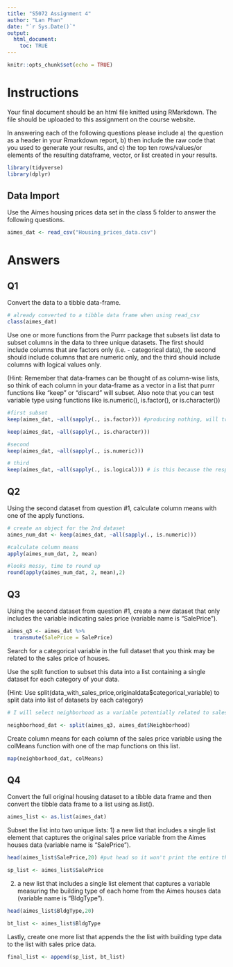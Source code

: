 ```yaml
---
title: "S5072 Assignment 4"
author: "Lan Phan"
date: "`r Sys.Date()`"
output: 
  html_document:
    toc: TRUE
---
```


```r
knitr::opts_chunk$set(echo = TRUE)
```

# Instructions

Your final document should be an html file knitted using RMarkdown. The file should be uploaded to this assignment on the course website.

In answering each of the following questions please include a) the question as a header in your Rmarkdown report, b) then include the raw code that you used to generate your results, and c) the top ten rows/values/or elements of the resulting dataframe, vector, or list created in your results.

```r
library(tidyverse)
library(dplyr)
```


## Data Import

Use the Aimes housing prices data set in the class 5 folder to answer the following questions.

```r
aimes_dat <- read_csv("Housing_prices_data.csv")
```


# Answers

## Q1  

Convert the data to a tibble data-frame.  

```r
# already converted to a tibble data frame when using read_csv
class(aimes_dat)
```

Use one or more functions from the Purrr package that subsets list data to subset columns in the data to three unique datasets.  The first should include columns that are factors only (i.e. - categorical data), the second should include columns that are numeric only, and the third should include columns with logical values only.  

(Hint: Remember that data-frames can be thought of as column-wise lists, so think of each column in your data-frame as a vector in a list that purrr functions like "keep" or "discard" will subset.  Also note that you can test variable type using functions like is.numeric(), is.factor(), or is.character())


```r
#first subset
keep(aimes_dat, ~all(sapply(., is.factor))) #producing nothing, will try is character

keep(aimes_dat, ~all(sapply(., is.character))) 

#second
keep(aimes_dat, ~all(sapply(., is.numeric)))

# third
keep(aimes_dat, ~all(sapply(., is.logical))) # is this because the responses are Y and N instead of T or F
```



## Q2

Using the second dataset from question #1, calculate column means with one of the apply functions.

```r
# create an object for the 2nd dataset
aimes_num_dat <- keep(aimes_dat, ~all(sapply(., is.numeric)))

#calculate column means 
apply(aimes_num_dat, 2, mean)

#looks messy, time to round up
round(apply(aimes_num_dat, 2, mean),2)
```

## Q3

Using the second dataset from question #1, create a new dataset that only includes the variable indicating sales price (variable name is "SalePrice").

```r
aimes_q3 <- aimes_dat %>%
  transmute(SalePrice = SalePrice)
```


Search for a categorical variable in the full dataset that you think may be related to the sales price of houses.

Use the split function to subset this data into a list containing a single dataset for each category of your data.

(Hint: Use split(data_with_sales_price,originaldata$categorical_variable) to split data into list of datasets by each category)

```r
# I will select neighborhood as a variable potentially related to sales price

neighborhood_dat <- split(aimes_q3, aimes_dat$Neighborhood)
```


Create column means for each column of the sales price variable using the colMeans function with one of the map functions on this list.  

```r
map(neighborhood_dat, colMeans)
```


## Q4 

Convert the full original housing dataset to a tibble data frame and then convert the tibble data frame to a list using as.list(). 

```r
aimes_list <- as.list(aimes_dat)
```


Subset the list into two unique lists: 1) a new list that includes a single list element that captures the original sales price variable from the Aimes houses data (variable name is "SalePrice").  

```r
head(aimes_list$SalePrice,20) #put head so it won't print the entire thing

sp_list <- aimes_list$SalePrice
```
2) a new list that includes a single list element that captures a variable measuring the building type of each home from the Aimes houses data (variable name is "BldgType").

```r
head(aimes_list$BldgType,20)

bt_list <- aimes_list$BldgType
```

Lastly, create one more list that appends the the list with building type data to the list with sales price data.

```r
final_list <- append(sp_list, bt_list)
```

